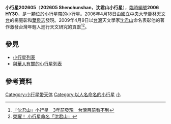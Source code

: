 {{Infobox planet
| bgcolour = #FFFFC0
| name = 沈君山（Shenchunshan） 
| symbol = 
| image = 
| caption = 
| discovery = yes
| discovery_ref = 
| discoverer = 楊庭彰、[[葉泉志|葉泉志]]
| discovery_site = [[鹿林天文台|鹿林天文台]] 
| discovered = 2006年4月18日
| designations = yes
| mp_name = 沈君山（小行星202605，202605 Shenchunshan）
| named_after = [[沈君山|沈君山]]
| alt_names = '''2006 HY30'''
| mp_category = [[小行星帶|主帶]]
| orbit_ref = <ref>[http://ssd.jpl.nasa.gov/sbdb.cgi?sstr=202605 202605 Shenchunshan (2006 HY30)]</ref>
| epoch = 2011年8月27日
| aphelion = {{convert|3.7074401|AU|km|3|abbr=on|lk=out}}
| perihelion = {{convert|2.5092777|AU|km|3|abbr=on}}
| semimajor = {{convert|3.1083589|AU|km|3|abbr=on}}
| eccentricity = 0.1927323
| period = 2001.6824141 [[日|日]]<br />5.48 [[儒略年|儒略年]]
| avg_speed = 
| inclination = 4.34915°
| asc_node = 96.55760°
| mean_anomaly = 306.89189°
| arg_peri = 182.84536°
| satellites = 
| physical_characteristics = yes
| dimensions = 
| mass = 
| density = 
| surface_grav = 
| escape_velocity = 
| sidereal_day = 
| axial_tilt = 
| pole_ecliptic_lat = 
| pole_ecliptic_lon = 
| albedo = 
| temperatures= 
| temp_name1 = 
| mean_temp_1 = 
| max_temp_1 = 
| temp_name2 = 
| max_temp_2 = 
| spectral_type = 
| abs_magnitude = 15.9
}}

'''小行星202605'''（'''202605 Shenchunshan'''，'''沈君山小行星'''），[[天文學臨時編號|臨時編號]]'''2006 HY30'''，是一顆位於[[小行星帶|小行星帶]]的小行星。2006年4月18日由[[國立中央大學|國立中央大學]][[鹿林天文台|鹿林天文台]]的楊庭彰和[[葉泉志|葉泉志]]發現。2009年4月9日以[[台灣|台灣]]天文學家[[沈君山|沈君山]]命名表彰他的著作激發台灣年輕人進行天文研究的貢獻<ref>
[http://www.ncu.edu.tw/~ncu7009/news/clip/read/5336 「沈君山」小行星　3年前發現　台灣目前看不到]{{Dead link|date=2019年3月 |bot=InternetArchiveBot |fix-attempted=yes }}{{dead link|date=2017年12月 |bot=InternetArchiveBot |fix-attempted=yes }}
</ref><ref>
[http://news.rti.org.tw/index_newsContent.aspx?nid=197013 榮耀！ 小行星命名「沈君山」]{{Dead link|date=2019年3月 |bot=InternetArchiveBot |fix-attempted=yes }}{{dead link|date=2017年12月 |bot=InternetArchiveBot |fix-attempted=yes }}
</ref>。

== 參見 ==
* [[小行星列表|小行星列表]]
* [[與華人有關的小行星列表|與華人有關的小行星列表]]

== 參考資料 ==
{{Reflist}}
<references/>

{{Minor Planet Number|[[小行星202604|小行星202604]]|[[小行星202606|小行星202606]]}}
{{小天體}}

[[Category:小行星带天体|Category:小行星带天体]]
[[Category:以人名命名的小行星|Category:以人名命名的小行星]]
[[Category:2006年发现的小行星|小]]